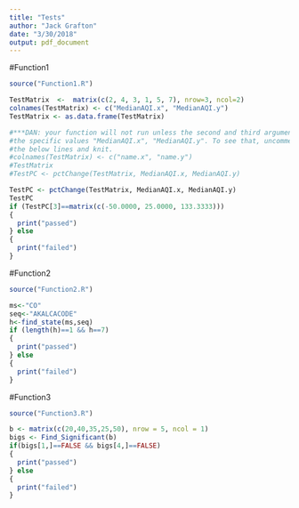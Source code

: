 ```yaml
---
title: "Tests"
author: "Jack Grafton"
date: "3/30/2018"
output: pdf_document
---
```


<!--***DAN: search for ***DAN in all docs to find my comments-->

<!--***DAN: You do have a tag called halfway, but when I checked it out, it was not halfway, it was before you started. There was no point in the repo's history, as far as I could tell, at which you had created function species and tests but not yet written the function. So you seem to have missed the point on writing specs, then tests, then the functions themselves. Maybe want to review that. That said, you seem to have gotten the point about unit testing. Although your functions are simple, your tests are generally apprpriate.-->

#Function1

```r
source("Function1.R")
```

```r
TestMatrix  <-  matrix(c(2, 4, 3, 1, 5, 7), nrow=3, ncol=2) 
colnames(TestMatrix) <- c("MedianAQI.x", "MedianAQI.y")
TestMatrix <- as.data.frame(TestMatrix)

#***DAN: your function will not run unless the second and third arguments are
#the specific values "MedianAQI.x", "MedianAQI.y". To see that, uncomment
#the below lines and knit.
#colnames(TestMatrix) <- c("name.x", "name.y")
#TestMatrix
#TestPC <- pctChange(TestMatrix, MedianAQI.x, MedianAQI.y)

TestPC <- pctChange(TestMatrix, MedianAQI.x, MedianAQI.y)
TestPC
if (TestPC[3]==matrix(c(-50.0000, 25.0000, 133.3333)))
{
  print("passed")
} else
{
  print("failed")
}
```


#Function2
```r
source("Function2.R")
```

```r
ms<-"CO"
seq<-"AKALCACODE"
h<-find_state(ms,seq)
if (length(h)==1 && h==7)
{
  print("passed")
} else
{
  print("failed")
}
```


#Function3
```r
source("Function3.R")
```

```r

b <- matrix(c(20,40,35,25,50), nrow = 5, ncol = 1)
bigs <- Find_Significant(b)
if(bigs[1,]==FALSE && bigs[4,]==FALSE)
{
  print("passed")
} else
{
  print("failed")
}  

```

